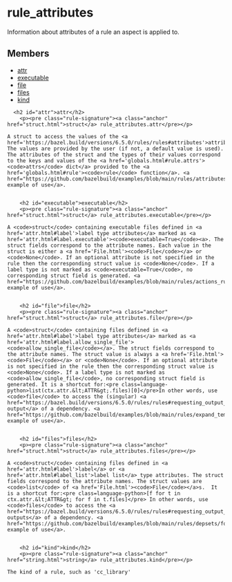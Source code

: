 <html devsite>
<head>
  <meta name="project_path" value="/_project.yaml">
  <meta name="book_path" value="/versions/6.5.0/_book.yaml">
</head>
<body>

<h1 class="page-title" id="modules.rule_attributes">rule_attributes</h1>

<!-- {% raw %} -->

Information about attributes of a rule an aspect is applied to.

<h2>Members</h2>
<ul>
    <li>
    <a href="#attr">attr</a>
  </li>
      <li>
    <a href="#executable">executable</a>
  </li>
      <li>
    <a href="#file">file</a>
  </li>
      <li>
    <a href="#files">files</a>
  </li>
      <li>
    <a href="#kind">kind</a>
  </li>
  </ul>

      <h2 id="attr">attr</h2>
        <p><pre class="rule-signature"><a class="anchor" href="struct.html">struct</a> rule_attributes.attr</pre></p>

    A struct to access the values of the <a href='https://bazel.build/versions/6.5.0/rules/rules#attributes'>attributes</a>. The values are provided by the user (if not, a default value is used). The attributes of the struct and the types of their values correspond to the keys and values of the <a href='globals.html#rule.attrs'><code>attrs</code> dict</a> provided to the <a href='globals.html#rule'><code>rule</code> function</a>. <a href="https://github.com/bazelbuild/examples/blob/main/rules/attributes/printer.bzl">See example of use</a>.


        <h2 id="executable">executable</h2>
        <p><pre class="rule-signature"><a class="anchor" href="struct.html">struct</a> rule_attributes.executable</pre></p>

    A <code>struct</code> containing executable files defined in <a href='attr.html#label'>label type attributes</a> marked as <a href='attr.html#label.executable'><code>executable=True</code><a>. The struct fields correspond to the attribute names. Each value in the struct is either a <a href='File.html'><code>File</code></a> or <code>None</code>. If an optional attribute is not specified in the rule then the corresponding struct value is <code>None</code>. If a label type is not marked as <code>executable=True</code>, no corresponding struct field is generated. <a href="https://github.com/bazelbuild/examples/blob/main/rules/actions_run/execute.bzl">See example of use</a>.


        <h2 id="file">file</h2>
        <p><pre class="rule-signature"><a class="anchor" href="struct.html">struct</a> rule_attributes.file</pre></p>

    A <code>struct</code> containing files defined in <a href='attr.html#label'>label type attributes</a> marked as <a href='attr.html#label.allow_single_file'><code>allow_single_file</code></a>. The struct fields correspond to the attribute names. The struct value is always a <a href='File.html'><code>File</code></a> or <code>None</code>. If an optional attribute is not specified in the rule then the corresponding struct value is <code>None</code>. If a label type is not marked as <code>allow_single_file</code>, no corresponding struct field is generated. It is a shortcut for:<pre class=language-python>list(ctx.attr.&lt;ATTR&gt;.files)[0]</pre>In other words, use <code>file</code> to access the (singular) <a href="https://bazel.build/versions/6.5.0/rules/rules#requesting_output_files">default output</a> of a dependency. <a href="https://github.com/bazelbuild/examples/blob/main/rules/expand_template/hello.bzl">See example of use</a>.


        <h2 id="files">files</h2>
        <p><pre class="rule-signature"><a class="anchor" href="struct.html">struct</a> rule_attributes.files</pre></p>

    A <code>struct</code> containing files defined in <a href='attr.html#label'>label</a> or <a href='attr.html#label_list'>label list</a> type attributes. The struct fields correspond to the attribute names. The struct values are <code>list</code> of <a href='File.html'><code>File</code></a>s.  It is a shortcut for:<pre class=language-python>[f for t in ctx.attr.&lt;ATTR&gt; for f in t.files]</pre> In other words, use <code>files</code> to access the <a href="https://bazel.build/versions/6.5.0/rules/rules#requesting_output_files">default outputs</a> of a dependency. <a href="https://github.com/bazelbuild/examples/blob/main/rules/depsets/foo.bzl">See example of use</a>.


        <h2 id="kind">kind</h2>
        <p><pre class="rule-signature"><a class="anchor" href="string.html">string</a> rule_attributes.kind</pre></p>

    The kind of a rule, such as 'cc_library'



</body>
</html>

<!-- {% endraw %} -->
